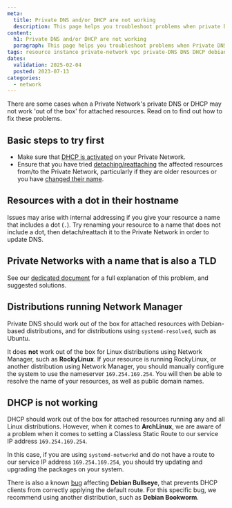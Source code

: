 ```yaml
---
meta:
  title: Private DNS and/or DHCP are not working
  description: This page helps you troubleshoot problems when private DNS and/or DHCP are not working
content:
  h1: Private DNS and/or DHCP are not working
  paragraph: This page helps you troubleshoot problems when Private DNS and/or DHCP are not working
tags: resource instance private-network vpc private-DNS DNS DHCP debian network-manager linux rockylinux nameserver archlinux classeless-static-route systemd-networkd
dates:
  validation: 2025-02-04
  posted: 2023-07-13
categories:
  - network
---
```


There are some cases when a Private Network's private DNS or DHCP may not work 'out of the box' for attached resources. Read on to find out how to fix these problems.

## Basic steps to try first

- Make sure that [DHCP is activated](/vpc/how-to/activate-dhcp/) on your Private Network.
- Ensure that you have tried [detaching/reattaching](/vpc/troubleshooting/resource-attached-no-ip/#no-ip-address-is-displayed-but-i-have-activated-dhcp) the affected resources from/to the Private Network, particularly if they are older resources or you have [changed their name](/vpc/how-to/attach-resources-to-pn/#how-to-access-a-resource-on-a-private-network-via-its-hostname-dns).

## Resources with a dot in their hostname

Issues may arise with internal addressing if you give your resource a name that includes a dot (`.`). Try renaming your resource to a name that does not include a dot, then detach/reattach it to the Private Network in order to update DNS.

## Private Networks with a name that is also a TLD

See our [dedicated document](/vpc/troubleshooting/pn-name/) for a full explanation of this problem, and suggested solutions.

## Distributions running Network Manager

Private DNS should work out of the box for attached resources with Debian-based distributions, and for distributions using `systemd-resolved`, such as Ubuntu.

It does **not** work out of the box for Linux distributions using Network Manager, such as **RockyLinux**. If your resource is running RockyLinux, or another distribution using Network Manager, you should manually configure the system to use the nameserver `169.254.169.254`. You will then be able to resolve the name of your resources, as well as public domain names.

## DHCP is not working

DHCP should work out of the box for attached resources running any and all Linux distributions. However, when it comes to **ArchLinux**, we are aware of a problem when it comes to setting a Classless Static Route to our service IP address `169.254.169.254`.

In this case, if you are using `systemd-networkd` and do not have a route to our service IP address `169.254.169.254`, you should try updating and upgrading the packages on your system.

There is also a known [bug](https://bugs.debian.org/cgi-bin/bugreport.cgi?bug=867625) affecting **Debian Bullseye**, that prevents DHCP clients from correctly applying the default route. For this specific bug, we recommend using another distribution, such as **Debian Bookworm**.